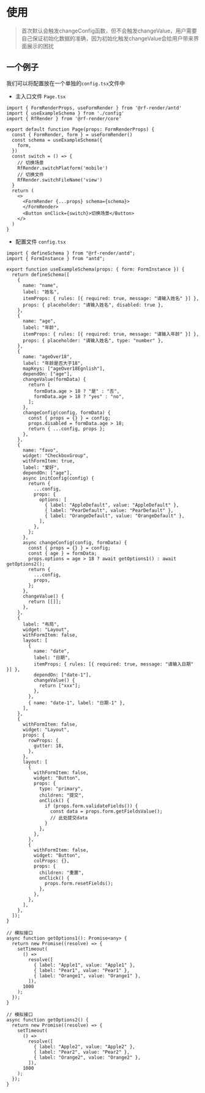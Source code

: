 # 使用

> 首次默认会触发changeConfig函数，但不会触发changeValue，用户需要自己保证初始化数据的准确，因为初始化触发changeValue会给用户带来界面展示的困扰

## 一个例子

我们可以将配置放在一个单独的`config.tsx`文件中

- 主入口文件 `Page.tsx`

```tsx
import { FormRenderProps, useFormRender } from '@rf-render/antd'
import { useExampleSchema } from './config'
import { RfRender } from '@rf-render/core'

export default function Page(props: FormRenderProps) {
  const { FormRender, form } = useFormRender()
  const schema = useExampleSchema({
    form,
  })
  const switch = () => {
    // 切换场景
    RfRender.switchPlatform('mobile')
    // 切换文件
    RfRender.switchFileName('view')
  }
  return (
    <>
      <FormRender {...props} schema={schema}>
      </FormRender>
      <Button onClick={switch}>切换场景</Button>
    </>
  )
}
```

- 配置文件 `config.tsx`

```tsx
import { defineSchema } from "@rf-render/antd";
import { FormInstance } from "antd";

export function useExampleSchema(props: { form: FormInstance }) {
  return defineSchema([
    {
      name: "name",
      label: "姓名",
      itemProps: { rules: [{ required: true, message: "请输入姓名" }] },
      props: { placeholder: "请输入姓名", disabled: true },
    },
    {
      name: "age",
      label: "年龄",
      itemProps: { rules: [{ required: true, message: "请输入年龄" }] },
      props: { placeholder: "请输入姓名", type: "number" },
    },
    {
      name: "ageOver18",
      label: "年龄是否大于18",
      mapKeys: ["ageOver18Egnlish"],
      dependOn: ["age"],
      changeValue(formData) {
        return [
          formData.age > 18 ? "是" : "否",
          formData.age > 18 ? "yes" : "no",
        ];
      },
      changeConfig(config, formData) {
        const { props = {} } = config;
        props.disabled = formData.age > 18;
        return { ...config, props };
      },
    },
    {
      name: "favo",
      widget: "CheckboxGroup",
      withFormItem: true,
      label: "爱好",
      dependOn: ["age"],
      async initConfig(config) {
        return {
          ...config,
          props: {
            options: [
              { label: "AppleDefault", value: "AppleDefault" },
              { label: "PearDefault", value: "PearDefault" },
              { label: "OrangeDefault", value: "OrangeDefault" },
            ],
          },
        };
      },
      async changeConfig(config, formData) {
        const { props = {} } = config;
        const { age } = formData;
        props.options = age > 18 ? await getOptions1() : await getOptions2();
        return {
          ...config,
          props,
        };
      },
      changeValue() {
        return [[]];
      },
    },
    {
      label: "布局",
      widget: "Layout",
      withFormItem: false,
      layout: [
        {
          name: "date",
          label: "日期",
          itemProps: { rules: [{ required: true, message: "请输入日期" }] },
          dependOn: ["date-1"],
          changeValue() {
            return ["xxx"];
          },
        },
        { name: "date-1", label: "日期-1" },
      ],
    },
    {
      withFormItem: false,
      widget: "Layout",
      props: {
        rowProps: {
          gutter: 18,
        },
      },
      layout: [
        {
          withFormItem: false,
          widget: "Button",
          props: {
            type: "primary",
            children: "提交",
            onClick() {
              if (props.form.validateFields()) {
                const data = props.form.getFieldsValue();
                // 此处提交data
              }
            },
          },
        },
        {
          withFormItem: false,
          widget: "Button",
          colProps: {},
          props: {
            children: "重置",
            onClick() {
              props.form.resetFields();
            },
          },
        },
      ],
    },
  ]);
}

// 模拟接口
async function getOptions1(): Promise<any> {
  return new Promise((resolve) => {
    setTimeout(
      () =>
        resolve([
          { label: "Apple1", value: "Apple1" },
          { label: "Pear1", value: "Pear1" },
          { label: "Orange1", value: "Orange1" },
        ]),
      1000
    );
  });
}

// 模拟接口
async function getOptions2() {
  return new Promise((resolve) => {
    setTimeout(
      () =>
        resolve([
          { label: "Apple2", value: "Apple2" },
          { label: "Pear2", value: "Pear2" },
          { label: "Orange2", value: "Orange2" },
        ]),
      1000
    );
  });
}
```
